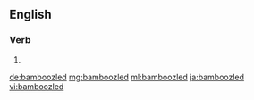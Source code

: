 ==English==

===Verb===
{{head|en|verb form}}

# {{en-past of|bamboozle}}

[[de:bamboozled]]
[[mg:bamboozled]]
[[ml:bamboozled]]
[[ja:bamboozled]]
[[vi:bamboozled]]
